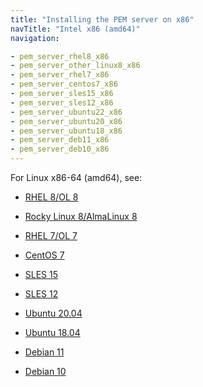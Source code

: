 ```yaml
---
title: "Installing the PEM server on x86"
navTitle: "Intel x86 (amd64)"
navigation:

- pem_server_rhel8_x86
- pem_server_other_linux8_x86
- pem_server_rhel7_x86
- pem_server_centos7_x86
- pem_server_sles15_x86
- pem_server_sles12_x86
- pem_server_ubuntu22_x86
- pem_server_ubuntu20_x86
- pem_server_ubuntu18_x86
- pem_server_deb11_x86
- pem_server_deb10_x86
---
```


For Linux x86-64 (amd64), see:
  - [RHEL 8/OL 8](pem_server_rhel8_x86)

  - [Rocky Linux 8/AlmaLinux 8](pem_server_other_linux8_x86)
  - [RHEL 7/OL 7](pem_server_rhel7_x86)
  - [CentOS 7](pem_server_centos7_x86)
  - [SLES 15](pem_server_sles15_x86)
  - [SLES 12](pem_server_sles12_x86)
  - [Ubuntu 20.04](pem_server_ubuntu20_x86)
  - [Ubuntu 18.04](pem_server_ubuntu18_x86)
  - [Debian 11](pem_server_deb11_x86)
  - [Debian 10](pem_server_deb10_x86)

